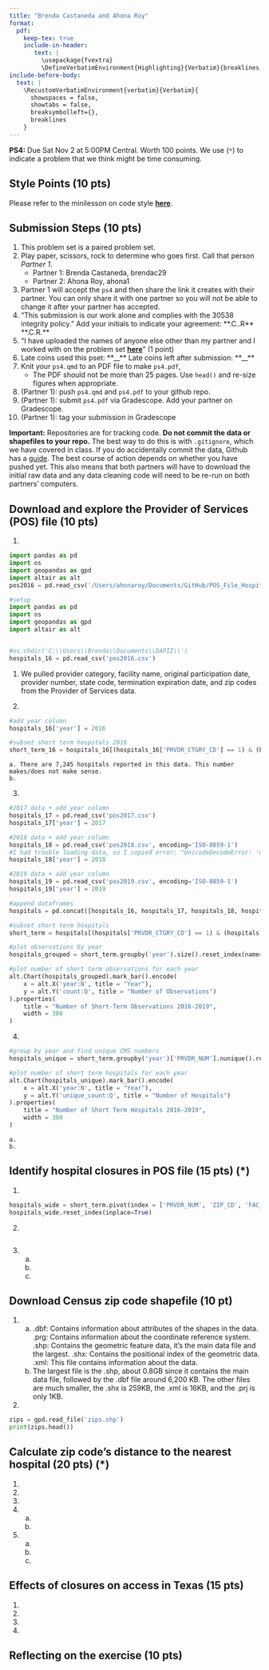 ```yaml
---
title: "Brenda Castaneda and Ahona Roy"
format: 
  pdf:
    keep-tex: true
    include-in-header: 
       text: |
         \usepackage{fvextra}
         \DefineVerbatimEnvironment{Highlighting}{Verbatim}{breaklines,commandchars=\\\{\}}
include-before-body:
  text: |
    \RecustomVerbatimEnvironment{verbatim}{Verbatim}{
      showspaces = false,
      showtabs = false,
      breaksymbolleft={},
      breaklines
    }
---
```


**PS4:** Due Sat Nov 2 at 5:00PM Central. Worth 100 points. 
We use (`*`) to indicate a problem that we think might be time consuming. 
    
## Style Points (10 pts) 
Please refer to the minilesson on code style
**[here](https://uchicago.zoom.us/rec/share/pG_wQ-pHTQrJTmqNn4rcrw5V194M2H2s-2jdy8oVhWHkd_yZt9o162IWurpA-fxU.BIQlSgZLRYctvzp-)**.

## Submission Steps (10 pts)
1. This problem set is a paired problem set.
2. Play paper, scissors, rock to determine who goes first. Call that person *Partner 1*.
    - Partner 1: Brenda Castaneda, brendac29
    - Partner 2: Ahona Roy, ahona1
3. Partner 1 will accept the `ps4` and then share the link it creates with their partner. You can only share it with one partner so you will not be able to change it after your partner has accepted. 
4. "This submission is our work alone and complies with the 30538 integrity policy." Add your initials to indicate your agreement: \*\*\B.C.\A.R\*\* \*\*\B.C\A.R.\*\*
5. "I have uploaded the names of anyone else other than my partner and I worked with on the problem set **[here](https://docs.google.com/forms/d/185usrCREQaUbvAXpWhChkjghdGgmAZXA3lPWpXLLsts/edit)**"  (1 point)
6. Late coins used this pset: \*\*\_\_\*\* Late coins left after submission: \*\*\_\_\*\*
7. Knit your `ps4.qmd` to an PDF file to make `ps4.pdf`, 
    * The PDF should not be more than 25 pages. Use `head()` and re-size figures when appropriate. 
8. (Partner 1): push  `ps4.qmd` and `ps4.pdf` to your github repo.
9. (Partner 1): submit `ps4.pdf` via Gradescope. Add your partner on Gradescope.
10. (Partner 1): tag your submission in Gradescope

**Important:** Repositories are for tracking code. **Do not commit the data or shapefiles to your repo.** The best way to do this is with `.gitignore`, which we have covered in class. If you do accidentally commit the data, Github has a [guide](https://docs.github.com/en/repositories/working-with-files/managing-large-files/about-large-files-on-github#removing-files-from-a-repositorys-history). The best course of action depends on whether you have pushed yet. This also means that both partners will have to download the initial raw data and any data cleaning code will need to be re-run on both partners' computers. 

## Download and explore the Provider of Services (POS) file (10 pts)

1. 

```python
import pandas as pd
import os
import geopandas as gpd
import altair as alt
pos2016 = pd.read_csv('/Users/ahonaroy/Documents/GitHub/POS_File_Hospital_Non_Hospital_Facilities_Q4_2016.csv')
```

 
```python
#setup 
import pandas as pd
import os
import geopandas as gpd
import altair as alt


#os.chdir('C:\\Users\\Brenda\\Documents\\DAPII\\')
hospitals_16 = pd.read_csv('pos2016.csv')
```

1. We pulled provider category, facility name, original participation date, provider number, state code, termination expiration date, and zip codes from the Provider of Services data. 

2. 
```python
#add year column 
hospitals_16['year'] = 2016

#subset short term hospitals 2016
short_term_16 = hospitals_16[(hospitals_16['PRVDR_CTGRY_CD'] == 1) & (hospitals_16['PRVDR_CTGRY_SBTYP_CD'] == 1)]
```

    a. There are 7,245 hospitals reported in this data. This number makes/does not make sense. 
    b.
3. 
```python
#2017 data + add year column
hospitals_17 = pd.read_csv('pos2017.csv')
hospitals_17['year'] = 2017

#2018 data + add year column
hospitals_18 = pd.read_csv('pos2018.csv', encoding='ISO-8859-1')
#I had trouble loading data, so I copied error: "UnicodeDecodeError: 'utf-8' codec can't decode byte 0x98 in position 11674: invalid start byte" to CGPT to debug 
hospitals_18['year'] = 2018

#2019 data + add year column 
hospitals_19 = pd.read_csv('pos2019.csv', encoding='ISO-8859-1')
hospitals_19['year'] = 2019

#append dataframes
hospitals = pd.concat([hospitals_16, hospitals_17, hospitals_18, hospitals_19], ignore_index=True)

#subset short term hospitals
short_term = hospitals[(hospitals['PRVDR_CTGRY_CD'] == 1) & (hospitals['PRVDR_CTGRY_SBTYP_CD'] == 1)]
```

```python
#plot observations by year 
hospitals_grouped = short_term.groupby('year').size().reset_index(name='count')

#plot number of short term observations for each year 
alt.Chart(hospitals_grouped).mark_bar().encode(
    x = alt.X('year:N', title = "Year"), 
    y = alt.Y('count:Q', title = "Number of Observations") 
).properties(
    title = "Number of Short-Term Observations 2016-2019", 
    width = 300
)
```

4. 
```python
#group by year and find unique CMS numbers
hospitals_unique = short_term.groupby('year')['PRVDR_NUM'].nunique().reset_index(name='unique_count')

#plot number of short term hospitals for each year
alt.Chart(hospitals_unique).mark_bar().encode(
    x = alt.X('year:N', title = "Year"), 
    y = alt.Y('unique_count:Q', title = "Number of Hospitals")
).properties(
    title = "Number of Short Term Hospitals 2016-2019", 
    width = 300
)
```

    a.
    b.

## Identify hospital closures in POS file (15 pts) (*)

1. 
```python
hospitals_wide = short_term.pivot(index = ['PRVDR_NUM', 'ZIP_CD', 'FAC_NAME', 'STATE_CD'], columns = 'year', values='PGM_TRMNTN_CD') 
hospitals_wide.reset_index(inplace=True) 
```


2. 
```python

```

3. 
    a.
    b.
    c.

## Download Census zip code shapefile (10 pt) 

1. 
    a. .dbf: Contains information about attributes of the shapes in the data.  
       .prg: Contains information about the coordinate reference system. 
       .shp: Contains the geometric feature data, it's the main data file and the largest. 
       .shx: Contains the positional index of the geometric data. 
       .xml: This file contains information about the data. 
    b. The largest file is the .shp, about 0.8GB since it contains the main data file, followed by the .dbf file around 6,200 KB. The other files are much smaller, the .shx is 259KB, the .xml is 16KB, and the .prj is only 1KB. 
2. 
```python
zips = gpd.read_file('zips.shp')
print(zips.head())
```

## Calculate zip code’s distance to the nearest hospital (20 pts) (*)

1. 
2. 
3. 
4. 
    a.
    b.
5. 
    a.
    b.
    c.
    
## Effects of closures on access in Texas (15 pts)

1. 
2. 
3. 
4. 

## Reflecting on the exercise (10 pts) 

